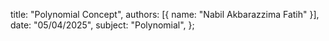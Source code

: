   title: "Polynomial Concept",
  authors: [{ name: "Nabil Akbarazzima Fatih" }],
  date: "05/04/2025",
  subject: "Polynomial",
};
